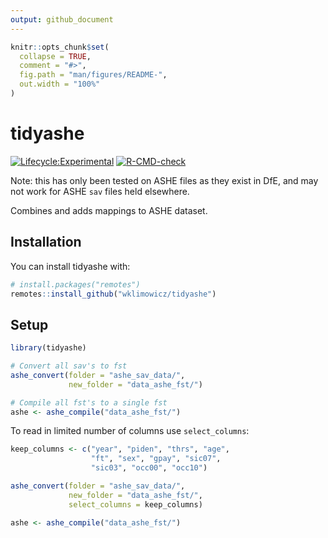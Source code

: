 ```yaml
---
output: github_document
---
```


<!-- README.md is generated from README.Rmd. Please edit that file -->

```r
knitr::opts_chunk$set(
  collapse = TRUE,
  comment = "#>",
  fig.path = "man/figures/README-",
  out.width = "100%"
)
```

# tidyashe

<!-- badges: start -->
[![Lifecycle:Experimental](https://img.shields.io/badge/Lifecycle-Experimental-339999)](<Redirect-URL>)
[![R-CMD-check](https://github.com/wklimowicz/tidyashe/actions/workflows/R-CMD-check.yaml/badge.svg)](https://github.com/wklimowicz/tidyashe/actions/workflows/R-CMD-check.yaml)
<!-- badges: end -->

Note: this has only been tested on ASHE files as they exist in DfE, and may not work for ASHE `sav` files held elsewhere.

Combines and adds mappings to ASHE dataset.

## Installation

You can install tidyashe with:

```r
# install.packages("remotes")
remotes::install_github("wklimowicz/tidyashe")
```

## Setup

```r
library(tidyashe)

# Convert all sav's to fst
ashe_convert(folder = "ashe_sav_data/",
             new_folder = "data_ashe_fst/")

# Compile all fst's to a single fst
ashe <- ashe_compile("data_ashe_fst/")
```

To read in limited number of columns use `select_columns`:

```r

keep_columns <- c("year", "piden", "thrs", "age",
                  "ft", "sex", "gpay", "sic07",
                  "sic03", "occ00", "occ10")

ashe_convert(folder = "ashe_sav_data/",
             new_folder = "data_ashe_fst/",
             select_columns = keep_columns)

ashe <- ashe_compile("data_ashe_fst/")
```
